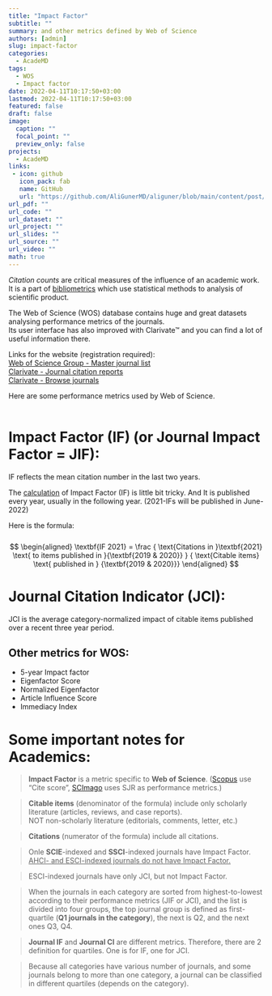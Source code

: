 ```yaml
---
title: "Impact Factor"
subtitle: ""
summary: and other metrics defined by Web of Science
authors: [admin]
slug: impact-factor
categories:
  - AcadeMD
tags:
  - WOS
  - Impact factor
date: 2022-04-11T10:17:50+03:00
lastmod: 2022-04-11T10:17:50+03:00
featured: false
draft: false
image:
  caption: ""
  focal_point: ""
  preview_only: false
projects: 
  - AcadeMD
links:
 - icon: github
   icon_pack: fab
   name: GitHub
   url: "https://github.com/AliGunerMD/aliguner/blob/main/content/post/2022-04-11-impact-factor/index.en.Rmd"
url_pdf: ""
url_code: ""
url_dataset: ""
url_project: ""
url_slides: ""
url_source: ""
url_video: ""
math: true
---
```



*Citation counts* are critical measures of the influence of an academic work. It is a part of [bibliometrics](https://en.wikipedia.org/wiki/Bibliometrics) which use statistical methods to analysis of scientific product.  

The Web of Science (WOS) database contains huge and great datasets analysing performance metrics of the journals.\
Its user interface has also improved with Clarivate™ and you can find a lot of useful information there.

Links for the website (registration required):\
[Web of Science Group - Master journal list](https://mjl.clarivate.com/home)\
[Clarivate - Journal citation reports](https://jcr.clarivate.com/jcr/home)\
[Clarivate - Browse journals](https://jcr.clarivate.com/jcr/browse-journals)

Here are some performance metrics used by Web of Science.  
<br>

# Impact Factor (IF) (or Journal Impact Factor = JIF):  

IF reflects the mean citation number in the last two years.

The [calculation](https://clarivate.com/webofsciencegroup/essays/impact-factor/#:~:text=The%20annual%20JCR%20impact%20factor,years%20(see%20Figure%201).) of Impact Factor (IF) is little bit tricky.  And It is published every year, usually in the following year. (2021-IFs will be published in June-2022)  

Here is the formula:  
<br>
$$
\begin{aligned}
     \textbf{IF 2021} = 
     \frac
     {
     \text{Citations in }\textbf{2021}
     \text{ to items published in }{\textbf{2019 & 2020}}
     }
     {
     \text{Citable items} 
     \text{ published in } {\textbf{2019 & 2020}}}
\end{aligned}
$$

# Journal Citation Indicator (JCI):  
JCI is the average category-normalized impact of citable items published over a recent three year period. 


## Other metrics for WOS:  
- 5-year Impact factor
- Eigenfactor Score    
- Normalized Eigenfactor  
- Article Influence Score  
- Immediacy Index  


# Some important notes for Academics:  

> **Impact Factor** is a metric specific to **Web of Science**. ([Scopus](https://www.scopus.com/sources) use "Cite score", [SCImago](https://www.scimagojr.com/journalrank.php) uses SJR as performance metrics.)

> **Citable items** (denominator of the formula) include only scholarly literature (articles, reviews, and case reports).  
NOT non-scholarly literature (editorials, comments, letter, etc.)   

> **Citations** (numerator of the formula) include all citations.  

> Onle **SCIE**-indexed and **SSCI**-indexed journals have Impact Factor. <u>AHCI- and ESCI-indexed journals do not have Impact Factor.</u>    

> ESCI-indexed journals have only JCI, but not Impact Factor.

> When the journals in each category are sorted from highest-to-lowest according to their performance metrics (JIF or JCI), and the list is divided into four groups, the top journal group is defined as first-quartile (**Q1 journals in the category**), the next is Q2, and the next ones Q3, Q4.

> **Journal IF** and **Journal CI** are different metrics. Therefore, there are 2 definition for quartiles. One is for IF, one for JCI. 

> Because all categories have various number of journals, and some journals belong to more than one category,  a journal can be classified in different quartiles (depends on the category).  

